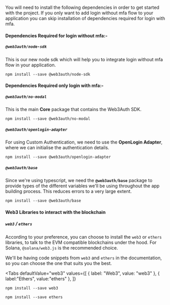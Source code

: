 
You will need to install the following dependencies in order to get started with the project. If you only want to add login without mfa flow to your
application you can skip installation of dependencies required for login with mfa.

#### Dependencies Required for login without mfa:-

##### `@web3auth/node-sdk`

This is our new node sdk which will help you to integrate login without mfa flow in your application.

```shell
npm install --save @web3auth/node-sdk
```

#### Dependencies Required only login with mfa:-

##### `@web3auth/no-modal`

This is the main **Core** package that contains the Web3Auth SDK.

```shell
npm install --save @web3auth/no-modal
```

##### `@web3auth/openlogin-adapter`

For using Custom Authentication, we need to use the **OpenLogin Adapter**, where we can initialise the authentication details.

```shell
npm install --save @web3auth/openlogin-adapter
```

##### `@web3auth/base`

Since we're using typescript, we need the **`@web3auth/base`** package to provide types of the different variables we'll be using throughout the app
building process. This reduces errors to a very large extent.

```shell
npm install --save @web3auth/base
```

#### Web3 Libraries to interact with the blockchain

##### `web3` / `ethers`

According to your preference, you can choose to install the `web3` or `ethers` libraries, to talk to the EVM compatible blockchains under the hood.
For Solana, `@solana/web3.js` is the recommended choice.

We'll be having code snippets from `web3` and `ethers` in the documentation, so you can choose the one that suits you the best.

<Tabs
defaultValue="web3"
values={[
  { label: "Web3", value: "web3" },
  { label:"Ethers", value:"ethers" },
]}
>

<TabItem value="web3">

```shell
npm install --save web3
```

</TabItem>

<TabItem value="ethers">

```shell
npm install --save ethers
```

</TabItem>

</Tabs>
